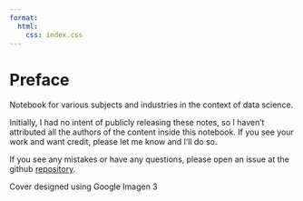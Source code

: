 ```yaml
---
format:
  html: 
    css: index.css
---
```


# Preface {.unnumbered}

Notebook for various subjects and industries in the context of data science.

Initially, I had no intent of publicly releasing these notes, so I haven't attributed all the authors of the content inside this notebook. If you see your work and want credit, please let me know and I'll do so.

If you see any mistakes or have any questions, please open an issue at the github [repository](https://github.com/ercbk/Domain-Knowledge-Notebook).

Cover designed using Google Imagen 3
